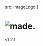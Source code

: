 
<Meta title="Hello/Introduction" />


  src: imageLogo
}

<style>{`
.sbdocs-content {
  width: 100%;
  max-width: 100% !important;
}

.sbdocs-wrapper {
  justify-content: flex-start;
  padding: 0 !important;
} 

h1 {
  color: white!important;
  font-family: var(--made-font-heading-family-01) !important;
  font-size: var(--made-font-heading-size-01) !important;
}

h1 svg {
  margin-right: var(--made-space-2-x);
}


`}</style>

<div className="made-s-home">
  <h1>
    <img src={logo.src} alt="made." />
  </h1>
  <p className="made-s-intro">v1.2.1</p>
</div>
